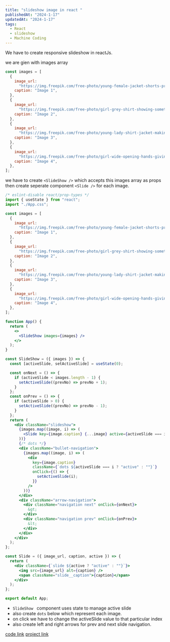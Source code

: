 ```yaml
---
title: "slideshow image in react "
publishedAt: "2024-1-17"
updatedAt: "2024-1-17"
tags:
  - React
  - slideshow
  - Machine Coding
---
```


We have to create responsive slideshow in reactJs.

we are gien with images array

```js
const images = [
  {
    image_url:
      "https://img.freepik.com/free-photo/young-female-jacket-shorts-presenting-comparing-something-looking-confident-front-view_176474-37521.jpg?w=1800&t=st=1693037944~exp=1693038544~hmac=97e967909706f9b73b4b47d521acf54806f4b9b3efab6196bc8a69f07efff554",
    caption: "Image 1",
  },
  {
    image_url:
      "https://img.freepik.com/free-photo/girl-grey-shirt-showing-something-her-hand_144627-51099.jpg?t=st=1693037931~exp=1693038531~hmac=63713e5a5cf2d23f53ca82b9996ad224ac6e92d0275a53b6debbe6523d7df020",
    caption: "Image 2",
  },
  {
    image_url:
      "https://img.freepik.com/free-photo/young-lady-shirt-jacket-making-scales-gesture-looking-cheerful-front-view_176474-85195.jpg?t=st=1693037931~exp=1693038531~hmac=2f83b6689538e4056912c96f448163e9ef10998f48f671b7e50279f81611fbe6",
    caption: "Image 3",
  },
  {
    image_url:
      "https://img.freepik.com/free-photo/girl-wide-opening-hands-giving-explanation-high-quality-photo_144627-60466.jpg?w=1800&t=st=1693038021~exp=1693038621~hmac=d4520cd86b2aea3e5dda765ede05bb53d70e18a574756d0f41a6806fe325d26d",
    caption: "Image 4",
  },
];
```

we have to create `<SlideShow />` which accepts this images array as props then create seperate component `<Slide />` for each image.

```jsx
/* eslint-disable react/prop-types */
import { useState } from "react";
import "./App.css";

const images = [
  {
    image_url:
      "https://img.freepik.com/free-photo/young-female-jacket-shorts-presenting-comparing-something-looking-confident-front-view_176474-37521.jpg?w=1800&t=st=1693037944~exp=1693038544~hmac=97e967909706f9b73b4b47d521acf54806f4b9b3efab6196bc8a69f07efff554",
    caption: "Image 1",
  },
  {
    image_url:
      "https://img.freepik.com/free-photo/girl-grey-shirt-showing-something-her-hand_144627-51099.jpg?t=st=1693037931~exp=1693038531~hmac=63713e5a5cf2d23f53ca82b9996ad224ac6e92d0275a53b6debbe6523d7df020",
    caption: "Image 2",
  },
  {
    image_url:
      "https://img.freepik.com/free-photo/young-lady-shirt-jacket-making-scales-gesture-looking-cheerful-front-view_176474-85195.jpg?t=st=1693037931~exp=1693038531~hmac=2f83b6689538e4056912c96f448163e9ef10998f48f671b7e50279f81611fbe6",
    caption: "Image 3",
  },
  {
    image_url:
      "https://img.freepik.com/free-photo/girl-wide-opening-hands-giving-explanation-high-quality-photo_144627-60466.jpg?w=1800&t=st=1693038021~exp=1693038621~hmac=d4520cd86b2aea3e5dda765ede05bb53d70e18a574756d0f41a6806fe325d26d",
    caption: "Image 4",
  },
];

function App() {
  return (
    <>
      <SlideShow images={images} />
    </>
  );
}

const SlideShow = ({ images }) => {
  const [activeSlide, setActiveSlide] = useState(0);

  const onNext = () => {
    if (activeSlide < images.length - 1) {
      setActiveSlide((prevNo) => prevNo + 1);
    }
  };
  const onPrev = () => {
    if (activeSlide > 0) {
      setActiveSlide((prevNo) => prevNo - 1);
    }
  };
  return (
    <div className="slideshow">
      {images.map((image, i) => (
        <Slide key={image.caption} {...image} active={activeSlide === i} />
      ))}
      {/* dots */}
      <div className="bullet-navigation">
        {images.map((image, i) => (
          <div
            key={image.caption}
            className={`dots ${activeSlide === i ? "active" : ""}`}
            onClick={() => {
              setActiveSlide(i);
            }}
          />
        ))}
      </div>
      <div className="arrow-navigation">
        <div className="navigation next" onClick={onNext}>
          &gt;
        </div>
        <div className="navigation prev" onClick={onPrev}>
          &lt;
        </div>
      </div>
    </div>
  );
};

const Slide = ({ image_url, caption, active }) => {
  return (
    <div className={`slide ${active ? "active" : ""}`}>
      <img src={image_url} alt={caption} />
      <span className="slide__caption">{caption}</span>
    </div>
  );
};

export default App;
```

- `SlideShow ` component uses state to manage active slide
- also create `dots` below which represent each image.
- on click we have to change the activeSlide value to that particular index
- also create left and right arrows for prev and next slide navigation.

[code link](https://stackblitz.com/edit/stackblitz-starters-mbbbcg?file=.vscode%2Fsettings.json)
[project link](https://stackblitz-starters-mbbbcg.stackblitz.io)